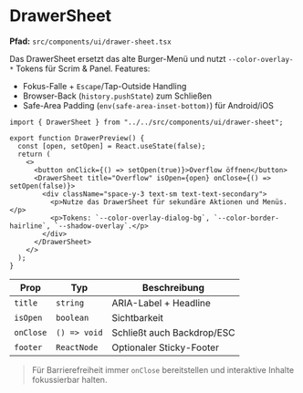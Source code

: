 # DrawerSheet

**Pfad:** `src/components/ui/drawer-sheet.tsx`

Das DrawerSheet ersetzt das alte Burger-Menü und nutzt `--color-overlay-*` Tokens für Scrim & Panel. Features:

- Fokus-Falle + `Escape`/Tap-Outside Handling
- Browser-Back (`history.pushState`) zum Schließen
- Safe-Area Padding (`env(safe-area-inset-bottom)`) für Android/iOS

```tsx
import { DrawerSheet } from "../../src/components/ui/drawer-sheet";

export function DrawerPreview() {
  const [open, setOpen] = React.useState(false);
  return (
    <>
      <button onClick={() => setOpen(true)}>Overflow öffnen</button>
      <DrawerSheet title="Overflow" isOpen={open} onClose={() => setOpen(false)}>
        <div className="space-y-3 text-sm text-text-secondary">
          <p>Nutze das DrawerSheet für sekundäre Aktionen und Menüs.</p>
          <p>Tokens: `--color-overlay-dialog-bg`, `--color-border-hairline`, `--shadow-overlay`.</p>
        </div>
      </DrawerSheet>
    </>
  );
}
```

| Prop | Typ | Beschreibung |
| --- | --- | --- |
| `title` | `string` | ARIA-Label + Headline |
| `isOpen` | `boolean` | Sichtbarkeit |
| `onClose` | `() => void` | Schließt auch Backdrop/ESC |
| `footer` | `ReactNode` | Optionaler Sticky-Footer |

> Für Barrierefreiheit immer `onClose` bereitstellen und interaktive Inhalte fokussierbar halten.

